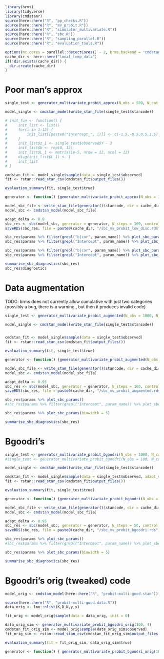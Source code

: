 ```r
library(brms)
library(tidyverse)
library(cmdstanr)
source(here::here("R", "pp_checks.R"))
source(here::here("R", "mv_probit.R"))
source(here::here("R", "simulator_multivariate.R"))
source(here::here("R", "sbc.R"))
source(here::here("R", "sampling_parallel.R"))
source(here::here("R", "evaluation_tools.R"))

options(mc.cores = parallel::detectCores() - 2, brms.backend = "cmdstanr")
cache_dir <- here::here("local_temp_data")
if(!dir.exists(cache_dir)) {
  dir.create(cache_dir)
}
```


# Poor man's approx

```r
single_test <- generator_multivariate_probit_approx(N_obs = 500, N_cat = 5, N_dim = 5, disc = 5)

model_single <- cmdstan_model(write_stan_file(single_test$stancode))


```

```r
# init_fun <- function() {
#     init_list <- list()
#     for(i in 1:12) {
#         init_list[[paste0("Intercept_", i)]] <- c(-1.5,-0.5,0.5,1.5)
#     }
#     init_list$z_1 <- single_test$observed$Y - 3
#     init_list$b <- rep(0, 12)
#     init_list$L_1 <- matrix(1e-5, nrow = 12, ncol = 12)
#     diag(init_list$L_1) <- 1
#     init_list
# }

cmdstan_fit <- model_single$sample(data = single_test$observed)
fit <- rstan::read_stan_csv(cmdstan_fit$output_files())

evaluation_summary(fit, single_test$true)
```
```r
generator <- function() {generator_multivariate_probit_approx(N_obs = 100, N_cat = 4, N_dim = 3, disc = 5) }

model_sbc_file <- write_stan_file(generator()$stancode, dir = cache_dir, basename = "mv_probit_approx_sbc.stan")
model_sbc <- cmdstan_model(model_sbc_file)

adapt_delta <- 0.8
sbc_res <- sbc(model_sbc, generator = generator, N_steps = 100, control = list(adapt_delta = adapt_delta), cores = 10)
saveRDS(sbc_res, file = paste0(cache_dir, "/sbc_mv_probit_low_disc.rds"))

```

```r
sbc_res$params %>% filter(grepl("b|cor", param_name)) %>% plot_sbc_params()
sbc_res$params %>% filter(grepl("Intercept", param_name)) %>% plot_sbc_params()

sbc_res$params %>% filter(grepl("b|cor", param_name)) %>% plot_sbc_params(binwidth = 5)
sbc_res$params %>% filter(grepl("Intercept", param_name)) %>% plot_sbc_params(binwidth = 5)

summarise_sbc_diagnostics(sbc_res)
sbc_res$diagnostics
```

# Data augmentation

TODO: brms does not currently allow cumulative with just two categories (possibly a bug, there is a warning , but then it produces invalid code)

```r

single_test <- generator_multivariate_probit_augmented(N_obs = 1000, N_cat = 5, N_dim = 12)

model_single <- cmdstan_model(write_stan_file(single_test$stancode))


cmdstan_fit <- model_single$sample(data = single_test$observed)
fit <- rstan::read_stan_csv(cmdstan_fit$output_files())

evaluation_summary(fit, single_test$true)
```



```r
generator <- function() {generator_multivariate_probit_augmented(N_obs = 100, N_cat = 5, N_dim = 3) }

model_sbc_file <- write_stan_file(generator()$stancode, dir = cache_dir, basename = "mv_probit_augmented_sbc.stan")
model_sbc <- cmdstan_model(model_sbc_file)

adapt_delta <- 0.95
sbc_res <- sbc(model_sbc, generator = generator, N_steps = 100, control = list(adapt_delta = adapt_delta), cores = 11)
saveRDS(sbc_res, file = paste0(cache_dir, "/sbc_mv_probit_augmented.rds"))

```

```r
sbc_res$params %>% plot_sbc_params()
#sbc_res$params %>% filter(grepl("Intercept", param_name)) %>% plot_sbc_params()

sbc_res$params %>% plot_sbc_params(binwidth = 5)

summarise_sbc_diagnostics(sbc_res)

```

# Bgoodri's

```r
single_test <- generator_multivariate_probit_bgoodri(N_obs = 1000, N_cat = 5, N_dim = 12)
#single_test <- generator_multivariate_probit_bgoodri(N_obs = 100, N_cat = 3, N_dim = 4)

model_single <- cmdstan_model(write_stan_file(single_test$stancode))


```

```r
cmdstan_fit <- model_single$sample(data = single_test$observed, adapt_delta = 0.95, init = 0.001)
fit <- rstan::read_stan_csv(cmdstan_fit$output_files())

evaluation_summary(fit, single_test$true)
```



```r
generator <- function() {generator_multivariate_probit_bgoodri(N_obs = 100, N_cat = 5, N_dim = 3) }

model_sbc_file <- write_stan_file(generator()$stancode, dir = cache_dir, basename = "mv_probit_bgoodri_sbc.stan")
model_sbc <- cmdstan_model(model_sbc_file)

adapt_delta <- 0.95
sbc_res <- sbc(model_sbc, generator = generator, N_steps = 50, control = list(adapt_delta = adapt_delta), cores = 11)
saveRDS(sbc_res, file = paste0(cache_dir, "/sbc_mv_probit_bgoodri.rds"))

```

```r
sbc_res$params %>% plot_sbc_params()
#sbc_res$params %>% filter(grepl("Intercept", param_name)) %>% plot_sbc_params()

sbc_res$params %>% plot_sbc_params(binwidth = 5)

summarise_sbc_diagnostics(sbc_res)

```


# Bgoodri's orig (tweaked) code

```r
model_orig <- cmdstan_model(here::here("R", "probit-multi-good.stan"))
```
```r
source(here::here("R", "probit-multi-good.data.R"))
data_orig <- loo::nlist(K,D,N,y,x)

fit_orig <- model_orig$sample(data = data_orig, init = 0)
```

```r
data_orig_sim <- generator_multivariate_probit_bgoodri_orig(100, 4)
cmdstan_fit_orig_sim <- model_orig$sample(data_orig_sim$observed)
fit_orig_sim <- rstan::read_stan_csv(cmdstan_fit_orig_sim$output_files())

evaluation_summary(fit = fit_orig_sim, data_orig_sim$true)
```

```r
generator <- function() { generator_multivariate_probit_bgoodri_orig(100, 4) }


```

